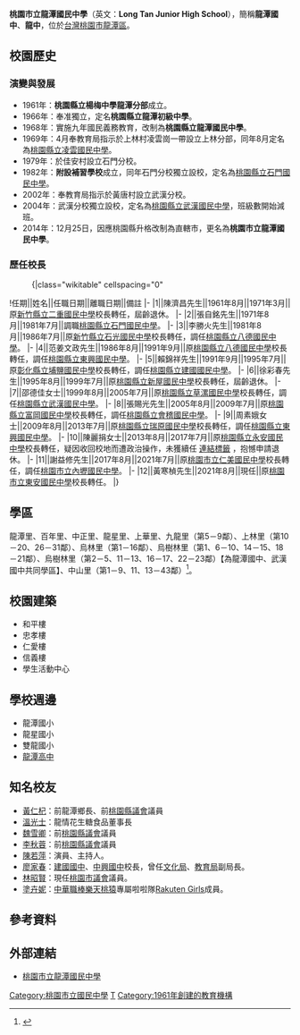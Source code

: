{{Infobox_School
|name           =桃園市立龍潭國民中學
|other_name     =Long Tan Junior High School
|image          =[[File:Long_Tan_Junior_High_School_Logo.gif|120px]]
|motto          =公誠勤毅
|established    =1961年
|type           =市立[[國民中學|國民中學]]
|district       ={{flagicon|TWN}}[[台灣|台灣]][[桃園市|桃園市]][[龍潭區_(台灣)|龍潭區]]
|principal      =黃寒楨
|grades         =三年制，共46班。<br>七年級17班<br>八年級14班<br>九年級15班
|faculty        =84人
|staff          =11人
|students       =1,166（2016年）
|address        =325桃園市龍潭區龍華路460號
|tel            =886-3-479-2664    
|website        =[http://www.ltjhs.tyc.edu.tw/ http://www.ltjhs.tyc.edu.tw/]
|telephone=}}

'''桃園市立龍潭國民中學'''（英文：'''Long Tan Junior High School'''），簡稱'''龍潭國中'''、'''龍中'''，位於[[台灣|台灣]][[桃園市|桃園市]][[龍潭區_(台灣)|龍潭區]]。

==校園歷史==
===演變與發展===
*1961年：'''桃園縣立楊梅中學龍潭分部'''成立。
*1966年：奉准獨立，定名'''桃園縣立龍潭初級中學'''。
*1968年：實施九年國民義務教育，改制為'''桃園縣立龍潭國民中學'''。
*1969年：4月奉教育局指示於上林村凌雲崗一帶設立上林分部，同年8月定名為[[桃園市立凌雲國民中學|桃園縣立凌雲國民中學]]。
*1979年：於佳安村設立石門分校。
*1982年：'''附設補習學校'''成立，同年石門分校獨立設校，定名為[[桃園市立石門國民中學|桃園縣立石門國民中學]]。
*2002年：奉教育局指示於黃唐村設立武漢分校。
*2004年：武漢分校獨立設校，定名為[[桃園市立武漢國民中學|桃園縣立武漢國民中學]]，班級數開始減班。
*2014年：12月25日，因應桃園縣升格改制為直轄市，更名為'''桃園市立龍潭國民中學'''。

===歷任校長===
<!--原任校名以任職時校名為主，不需要更為現今名稱-->
:{|class="wikitable" cellspacing="0"
!任期||姓名||任職日期||離職日期||備註
|-
|1||陳濟昌先生||1961年8月||1971年3月||原[[新竹縣立二重國民中學|新竹縣立二重國民中學]]校長轉任，屆齡退休。
|-
|2||張自銘先生||1971年8月||1981年7月||調職[[桃園市立石門國民中學|桃園縣立石門國民中學]]。
|-
|3||李勝火先生||1981年8月||1986年7月||原[[新竹縣立石光國民中學|新竹縣立石光國民中學]]校長轉任，調任[[桃園市立八德國民中學|桃園縣立八德國民中學]]。
|-
|4||范姜文政先生||1986年8月||1991年9月||原[[桃園市立八德國民中學|桃園縣立八德國民中學]]校長轉任，調任[[桃園市立東興國民中學|桃園縣立東興國民中學]]。
|-
|5||賴錦祥先生||1991年9月||1995年7月||原[[彰化縣立埔鹽國民中學|彰化縣立埔鹽國民中學]]校長轉任，調任[[桃園市立建國國民中學|桃園縣立建國國民中學]]。
|-
|6||徐彩春先生||1995年8月||1999年7月||原[[桃園市立新屋高級中等學校|桃園縣立新屋國民中學]]校長轉任，屆齡退休。
|-
|7||邵德佳女士||1999年8月||2005年7月||原[[桃園市立草漯國民中學|桃園縣立草漯國民中學]]校長轉任，調任[[桃園市立武漢國民中學|桃園縣立武漢國民中學]]。
|-
|8||張賜光先生||2005年8月||2009年7月||原[[桃園市立富岡國民中學|桃園縣立富岡國民中學]]校長轉任，調任[[桃園市立會稽國民中學|桃園縣立會稽國民中學]]。
|-
|9||周素娥女士||2009年8月||2013年7月||原[[桃園市立瑞原國民中學|桃園縣立瑞原國民中學]]校長轉任，調任[[桃園市立東興國民中學|桃園縣立東興國民中學]]。
|-
|10||陳麗捐女士||2013年8月||2017年7月||原[[桃園市立永安國民中學|桃園縣立永安國民中學]]校長轉任，疑因收回校地而遭政治操作，未獲續任  [http://news.ltn.com.tw/news/life/breakingnews/2090834 連結標籤] {{Wayback|url=http://news.ltn.com.tw/news/life/breakingnews/2090834 |date=20170616135641 }}，抱憾申請退休。
|-
|11||謝益修先生||2017年8月||2021年7月||原[[桃園市立仁美國民中學|桃園市立仁美國民中學]]校長轉任，調任[[桃園市立內壢國民中學|桃園市立內壢國民中學]]。
|-
|12||黃寒楨先生||2021年8月||現任||原[[桃園市立東安國民中學|桃園市立東安國民中學]]校長轉任。
|}

==學區==
龍潭里、百年里、中正里、龍星里、上華里、九龍里（第5－9鄰）、上林里（第10－20、26－31鄰）、烏林里（第1－16鄰）、烏樹林里（第1、6－10、14－15、18－21鄰）、烏樹林里（第2－5、11－13、16－17、22－23鄰）【為龍潭國中、武漢國中共同學區】、中山里（第1－9、11、13－43鄰）<ref>{{Cite web |url=http://www.tyc.edu.tw/home.jsp?id=42&parentpath=0,41 |title=桃園市107學年度國民中小學學區劃分一覽表 |accessdate=2018-06-03 |archive-date=2018-06-16 |archive-url=https://web.archive.org/web/20180616054954/http://www.tyc.edu.tw/home.jsp?id=42&parentpath=0,41 |dead-url=no }}</ref>。

==校園建築==
*和平樓
*忠孝樓
*仁愛樓
*信義樓
*學生活動中心

==學校週邊==
*龍潭國小
*龍星國小
*雙龍國小
*[[國立龍潭高級中學|龍潭高中]]

==知名校友==
*[[黃仁杞|黃仁杞]]：前龍潭鄉長、前[[桃園市議會|桃園縣議會]]議員
*[[溫光士|溫光士]]：龍情花生糖食品董事長
*[[魏雪卿|魏雪卿]]：前[[桃園市議會|桃園縣議會]]議員
*[[李秋蓉|李秋蓉]]：前[[桃園市議會|桃園縣議會]]議員
*[[陳若萍|陳若萍]]：演員、主持人。
*[[廖家春|廖家春]]：[[桃園市立建國國民中學|建國國中]]、[[桃園市立中興國民中學|中興國中]]校長，曾任[[桃園市政府文化局|文化局]]、[[桃園市政府教育局|教育局]]副局長。
*[[林昭賢|林昭賢]]：現任[[桃園市議會|桃園市議會]]議員。
*[[塗卉妮|塗卉妮]]：[[中華職棒|中華職棒]][[樂天桃猿|樂天桃猿]]專屬啦啦隊[[Rakuten_Girls|Rakuten Girls]]成員。

==參考資料==
{{reflist}}

== 外部連結 ==
*[http://www.ltjhs.tyc.edu.tw/ 桃園市立龍潭國民中學] {{Wayback|url=http://www.ltjhs.tyc.edu.tw/ |date=20111005014406 }}

{{桃園市國民中學}}
[[Category:桃園市立國民中學|Category:桃園市立國民中學]]
[[Category:龍潭區_(臺灣)|T]]
[[Category:1961年創建的教育機構|Category:1961年創建的教育機構]]